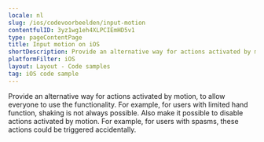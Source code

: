 ```yaml
---
locale: nl
slug: /ios/codevoorbeelden/input-motion
contentfulID: 3yz1wg1eh4XLPCIEmHD5v1
type: pageContentPage
title: Input motion on iOS
shortDescription: Provide an alternative way for actions activated by motion, to allow everyone to use the functionality.
platformFilter: iOS
layout: Layout - Code samples
tag: iOS code sample
---
```


Provide an alternative way for actions activated by motion, to allow everyone to use the functionality. For example, for users with limited hand function, shaking is not always possible. Also make it possible to disable actions activated by motion. For example, for users with spasms, these actions could be triggered accidentally.

<CodeSample id="input-motion" locale="nl" platform="ios"/>